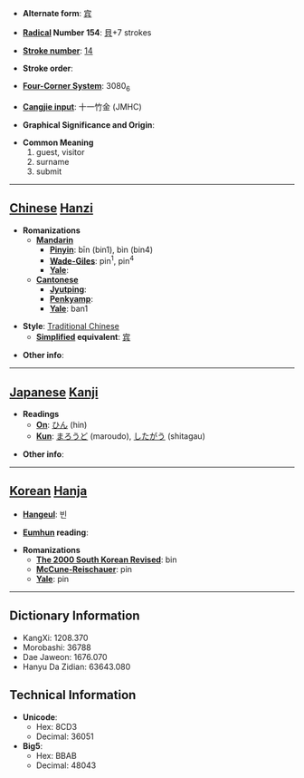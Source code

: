 * '''Alternate form''': [[宾]]

* '''[[Wiktionary:Chinese radical index| Radical]] Number 154''': [[Wiktionary:Chinese radical index 貝|貝]]+7 strokes

* '''[[Wiktionary:Chinese total strokes index|Stroke number]]''': [[Wiktionary:Chinese total strokes index 14|14]]

* '''Stroke order''': 

* '''[[Wiktionary:Chinese four corner index|Four-Corner System]]''': 3080<sub>6</sub>

* '''[[Wiktionary:Chinese Cangjie index|Cangjie input]]''': 十一竹金 (JMHC)

* '''Graphical Significance and Origin''': 

* '''Common Meaning'''
*#guest, visitor
*# surname
*# submit


----

== [[Chinese]] [[Hanzi]] ==

* '''Romanizations'''
** '''[[Mandarin]]'''
*** '''[[Pinyin]]''': bīn (bin1), bìn (bin4)
*** '''[[Wade-Giles]]''': pin<sup>1</sup>, pin<sup>4</sup>
*** '''[[Yale]]''': 
** '''[[Cantonese]]'''
*** '''[[Jyutping]]''':
*** '''[[Penkyamp]]''': 
*** '''[[Yale]]''': ban1

* '''Style''': [[Traditional Chinese]] 
** '''[[Simplified Chinese|Simplified]] equivalent''': [[宾]]

* '''Other info''': 

----

== [[Japanese]] [[Kanji]] ==

* '''Readings'''
** '''[[On]]''': [[ひん]] (hin)
** '''[[Kun]]''': [[まろうど]] (maroudo), [[したがう]] (shitagau)

* '''Other info''':  

----

== [[Korean]] [[Hanja]] ==

* '''[[Hangeul]]''': 빈

* '''[[Eumhun]] reading''': 

* '''Romanizations'''
** '''[[The 2000 South Korean Revised Romanization|The 2000 South Korean Revised]]''': bin
** '''[[McCune-Reischauer]]''': pin
** '''[[Yale]]''': pin

----

== Dictionary Information ==

* KangXi: 1208.370
* Morobashi: 36788
* Dae Jaweon: 1676.070
* Hanyu Da Zidian: 63643.080

== Technical Information ==

* '''Unicode''':
** Hex: 8CD3
** Decimal: 36051
* '''Big5''':
** Hex: BBAB
** Decimal: 48043